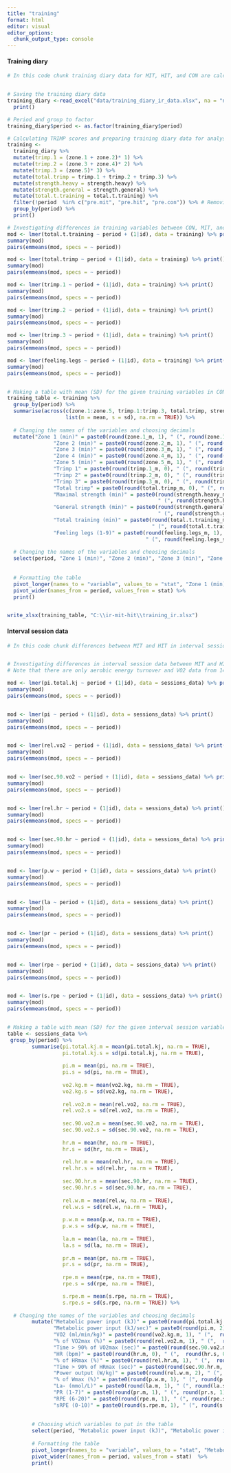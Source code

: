 ```yaml
---
title: "training"
format: html
editor: visual
editor_options: 
  chunk_output_type: console
---
```


#### Training diary

```r

# In this code chunk training diary data for MIT, HIT, and CON are calculated, and differences between training blocks investigated using linear mixed models


# Saving the training diary data
training_diary <-read_excel("data/training_diary_ir_data.xlsx", na = "na") %>% 
  print()

# Period and group to factor
training_diary$period <- as.factor(training_diary$period)

# Calculating TRIMP scores and preparing training diary data for analyses
training <-
  training_diary %>% 
  mutate(trimp.1 = (zone.1 + zone.2)* 1) %>%
  mutate(trimp.2 = (zone.3 + zone.4)* 2) %>%
  mutate(trimp.3 = (zone.5)* 3) %>%
  mutate(total.trimp = trimp.1 + trimp.2 + trimp.3) %>% 
  mutate(strength.heavy = strength.heavy) %>%
  mutate(strength.general = strength.general) %>%
  mutate(total.t.training = total.t.training) %>%
  filter(!period  %in% c("pre.mit", "pre.hit", "pre.con")) %>% # Removing traing data before each training period
  group_by(period) %>%
  print()

# Investigating differences in training variables between CON, MIT, and HIT using linear mixed models
mod <- lmer(total.t.training ~ period + (1|id), data = training) %>% print()
summary(mod)
pairs(emmeans(mod, specs = ~ period))

mod <- lmer(total.trimp ~ period + (1|id), data = training) %>% print()
summary(mod)
pairs(emmeans(mod, specs = ~ period))

mod <- lmer(trimp.1 ~ period + (1|id), data = training) %>% print()
summary(mod)
pairs(emmeans(mod, specs = ~ period))

mod <- lmer(trimp.2 ~ period + (1|id), data = training) %>% print()
summary(mod)
pairs(emmeans(mod, specs = ~ period))

mod <- lmer(trimp.3 ~ period + (1|id), data = training) %>% print()
summary(mod)
pairs(emmeans(mod, specs = ~ period))

mod <- lmer(feeling.legs ~ period + (1|id), data = training) %>% print()
summary(mod)
pairs(emmeans(mod, specs = ~ period))


# Making a table with mean (SD) for the given training variables in CON, MIT and HIT
training_table <- training %>%
  group_by(period) %>%
  summarise(across(c(zone.1:zone.5, trimp.1:trimp.3, total.trimp, strength.heavy, strength.general, total.t.training, feeling.legs), 
                   list(m = mean, s = sd), na.rm = TRUE)) %>% 
  
  # Changing the names of the variables and choosing decimals 
  mutate("Zone 1 (min)" = paste0(round(zone.1_m, 1), " (", round(zone.1_s, 1),")"),
               "Zone 2 (min)" = paste0(round(zone.2_m, 1), " (", round(zone.2_s, 1),")"),
               "Zone 3 (min)" = paste0(round(zone.3_m, 1), " (", round(zone.3_s, 1),")"),
               "Zone 4 (min)" = paste0(round(zone.4_m, 1), " (", round(zone.4_s, 1),")"),
               "Zone 5 (min)" = paste0(round(zone.5_m, 1), " (", round(zone.5_s, 1),")"),
               "Trimp 1" = paste0(round(trimp.1_m, 0), " (", round(trimp.1_s, 0),")"),
               "Trimp 2" = paste0(round(trimp.2_m, 0), " (", round(trimp.2_s, 0),")"),
               "Trimp 3" = paste0(round(trimp.3_m, 0), " (", round(trimp.3_s, 0),")"),
               "Total trimp" = paste0(round(total.trimp_m, 0), " (", round(total.trimp_s, 0),")"),
               "Maximal strength (min)" = paste0(round(strength.heavy_m, 1), 
                                                 " (", round(strength.heavy_s, 1),")"),
               "General strength (min)" = paste0(round(strength.general_m, 1), 
                                                 " (", round(strength.general_s, 1),")"),
               "Total training (min)" = paste0(round(total.t.training_m, 1), 
                                               " (", round(total.t.training_s, 1),")"),
               "Feeling legs (1-9)" = paste0(round(feeling.legs_m, 1), 
                                             " (", round(feeling.legs_s, 1),")") ) %>%
  
  # Changing the names of the variables and choosing decimals 
  select(period, "Zone 1 (min)", "Zone 2 (min)", "Zone 3 (min)", "Zone 4 (min)", "Zone 5 (min)", "Trimp 1", "Trimp 2", "Trimp 3", "Total trimp", "Maximal strength (min)", "General strength (min)", "Total training (min)", "Feeling legs (1-9)") %>%
  
  
  # Formatting the table
  pivot_longer(names_to = "variable", values_to = "stat", "Zone 1 (min)":"Feeling legs (1-9)") %>% 
  pivot_wider(names_from = period, values_from = stat) %>%
  print()


write_xlsx(training_table, "C:\\ir-mit-hit\\training_ir.xlsx")


```


#### Interval session data

```r

# In this code chunk differences between MIT and HIT in interval session data is investigated using linear mixed models


# Investigating differences in interval session data between MIT and HIT using linear mixed models
# Note that there are only aerobic energy turnover and VO2 data from 14 of the 22 participants completing MIT and HIT

mod <- lmer(pi.total.kj ~ period + (1|id), data = sessions_data) %>% print()
summary(mod)
pairs(emmeans(mod, specs = ~ period))


mod <- lmer(pi ~ period + (1|id), data = sessions_data) %>% print()
summary(mod)
pairs(emmeans(mod, specs = ~ period))


mod <- lmer(rel.vo2 ~ period + (1|id), data = sessions_data) %>% print()
summary(mod)
pairs(emmeans(mod, specs = ~ period))


mod <- lmer(sec.90.vo2 ~ period + (1|id), data = sessions_data) %>% print()
summary(mod)
pairs(emmeans(mod, specs = ~ period))


mod <- lmer(rel.hr ~ period + (1|id), data = sessions_data) %>% print()
summary(mod)
pairs(emmeans(mod, specs = ~ period))


mod <- lmer(sec.90.hr ~ period + (1|id), data = sessions_data) %>% print()
summary(mod)
pairs(emmeans(mod, specs = ~ period))


mod <- lmer(p.w ~ period + (1|id), data = sessions_data) %>% print()
summary(mod)
pairs(emmeans(mod, specs = ~ period))


mod <- lmer(la ~ period + (1|id), data = sessions_data) %>% print()
summary(mod)
pairs(emmeans(mod, specs = ~ period))


mod <- lmer(pr ~ period + (1|id), data = sessions_data) %>% print()
summary(mod)
pairs(emmeans(mod, specs = ~ period))


mod <- lmer(rpe ~ period + (1|id), data = sessions_data) %>% print()
summary(mod)
pairs(emmeans(mod, specs = ~ period))


mod <- lmer(s.rpe ~ period + (1|id), data = sessions_data) %>% print()
summary(mod)
pairs(emmeans(mod, specs = ~ period))


# Making a table with mean (SD) for the given interval session variables in MIT and HIT
table <- sessions_data %>% 
 group_by(period) %>% 
        summarise(pi.total.kj.m = mean(pi.total.kj, na.rm = TRUE),
                  pi.total.kj.s = sd(pi.total.kj, na.rm = TRUE),
          
                  pi.m = mean(pi, na.rm = TRUE),
                  pi.s = sd(pi, na.rm = TRUE),
                  
                  vo2.kg.m = mean(vo2.kg, na.rm = TRUE),
                  vo2.kg.s = sd(vo2.kg, na.rm = TRUE),
                  
                  rel.vo2.m = mean(rel.vo2, na.rm = TRUE),
                  rel.vo2.s = sd(rel.vo2, na.rm = TRUE),
                  
                  sec.90.vo2.m = mean(sec.90.vo2, na.rm = TRUE),
                  sec.90.vo2.s = sd(sec.90.vo2, na.rm = TRUE),
                  
                  hr.m = mean(hr, na.rm = TRUE),
                  hr.s = sd(hr, na.rm = TRUE),
                  
                  rel.hr.m = mean(rel.hr, na.rm = TRUE),
                  rel.hr.s = sd(rel.hr, na.rm = TRUE),
                  
                  sec.90.hr.m = mean(sec.90.hr, na.rm = TRUE),
                  sec.90.hr.s = sd(sec.90.hr, na.rm = TRUE),
                  
                  rel.w.m = mean(rel.w, na.rm = TRUE),
                  rel.w.s = sd(rel.w, na.rm = TRUE),
                  
                  p.w.m = mean(p.w, na.rm = TRUE),
                  p.w.s = sd(p.w, na.rm = TRUE),
                  
                  la.m = mean(la, na.rm = TRUE),
                  la.s = sd(la, na.rm = TRUE),
                  
                  pr.m = mean(pr, na.rm = TRUE),
                  pr.s = sd(pr, na.rm = TRUE),
                  
                  rpe.m = mean(rpe, na.rm = TRUE),
                  rpe.s = sd(rpe, na.rm = TRUE),

                  s.rpe.m = mean(s.rpe, na.rm = TRUE),
                  s.rpe.s = sd(s.rpe, na.rm = TRUE)) %>% 
  
  # Changing the names of the variables and choosing decimals 
        mutate("Metabolic power input (kJ)" = paste0(round(pi.total.kj.m, 0), " (", round(pi.total.kj.s, 0),")"),
               "Metabolic power input (kJ/sec)" = paste0(round(pi.m, 2), " (", round(pi.s, 2),")"),
               "VO2 (ml/min/kg)" = paste0(round(vo2.kg.m, 1), " (",  round(vo2.kg.s, 1),")"),
               "% of VO2max (%)" = paste0(round(rel.vo2.m, 1), " (",  round(rel.vo2.s, 1),")"),
               "Time > 90% of VO2max (sec)" = paste0(round(sec.90.vo2.m, 0), " (",  round(sec.90.vo2.s, 0),")"),
               "HR (bpm)" = paste0(round(hr.m, 0), " (",  round(hr.s, 0),")"),
               "% of HRmax (%)" = paste0(round(rel.hr.m, 1), " (",  round(rel.hr.s, 1),")"),
               "Time > 90% of HRmax (sec)" = paste0(round(sec.90.hr.m, 0), " (",  round(sec.90.hr.s, 0),")"),
               "Power output (W/kg)" = paste0(round(rel.w.m, 2), " (", round(rel.w.s, 2),")"),
               "% of Wmax (%)" = paste0(round(p.w.m, 1), " (", round(p.w.s, 1),")"),
               "La- (mmol/L)" = paste0(round(la.m, 1), " (", round(la.s, 1),")"),
               "PR (1-7)" = paste0(round(pr.m, 1), " (", round(pr.s, 1),")"),
               "RPE (6-20)" = paste0(round(rpe.m, 1), " (", round(rpe.s, 1),")"),
               "sRPE (0-10)" = paste0(round(s.rpe.m, 1), " (", round(s.rpe.s, 1),")")) %>% 
  
    
        # Choosing which variables to put in the table
        select(period, "Metabolic power input (kJ)", "Metabolic power input (kJ/sec)", "VO2 (ml/min/kg)", "% of VO2max (%)", "Time > 90% of VO2max (sec)", "HR (bpm)", "% of HRmax (%)", "Time > 90% of HRmax (sec)", "Power output (W/kg)", "% of Wmax (%)", "La- (mmol/L)", "PR (1-7)", "RPE (6-20)", "sRPE (0-10)") %>%
        
        # Formatting the table
        pivot_longer(names_to = "variable", values_to = "stat", "Metabolic power input (kJ)":"sRPE (0-10)") %>% 
        pivot_wider(names_from = period, values_from = stat)  %>% 
        print()

```


